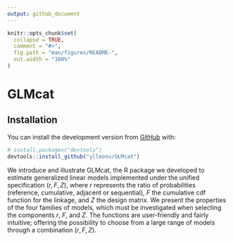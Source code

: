 ```yaml
---
output: github_document
---
```


<!-- README.md is generated from README.Rmd. Please edit that file -->

```r
knitr::opts_chunk$set(
  collapse = TRUE,
  comment = "#>",
  fig.path = "man/figures/README-",
  out.width = "100%"
)
```

# GLMcat

## Installation

You can install the development version from [GitHub](https://github.com/) with:

``` r
# install.packages("devtools")
devtools::install_github("ylleonv/GLMcat")
```

We introduce and illustrate GLMcat, the R package we developed to estimate generalized linear models implemented under the unified specification $(r, F, Z)$, where $r$ represents the ratio of probabilities (reference, cumulative, adjacent or sequential), $F$ the cumulative cdf function for the linkage, and $Z$ the design matrix. We present the properties of the four families of models, which must be investigated when selecting the components $r$, $F$, and $Z$. The functions are user-friendly and fairly intuitive; offering the possibility to choose from a large range of models through a combination $(r, F, Z)$.


